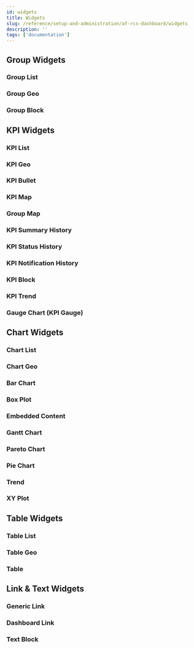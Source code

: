 ```yaml
---
id: widgets
title: Widgets
slug: /reference/setup-and-administration/af-rcs-dashboard/widgets
description: ''
tags: ['documentation']
---
```



<CardList cols={3}>
  <Card 
    title="Group Widgets"
    link="#group-widgets"
  />
  <Card 
    title="KPI Widgets"
    link="#kpi-widgets"
  />
  <Card 
    title="Chart Widgets"
    link="#chart-widgets"
  />
  <Card 
    title="Table Widgets"
    link="#table-widgets"
  />
  <Card 
    title="Link & Text Widgets"
    link="#link--text-widgets"
  />
</CardList>

## Group Widgets

<CardList cols={3}>
  <Card 
    title="Group List"
    link="#group-list"
  />
  <Card 
    title="Group Geo"
    link="#Group-geo"
  />
  <Card 
    title="Group Block"
    link="#Group-block"
  />
</CardList>

### Group List

<JsonToTable jsonData={tables.groupWidgets.groupList} />

### Group Geo

<JsonToTable jsonData={tables.groupWidgets.groupGeo} />

### Group Block

<JsonToTable jsonData={tables.groupWidgets.groupBlock} />

## KPI Widgets

<CardList cols={4}>
  <Card 
    title="KPI List"
    link="#kpi-list"
  />
  <Card 
    title="KPI Geo"
    link="#kpi-geo"
  />
  <Card 
    title="KPI Bullet"
    link="#kpi-bullet"
  />
  <Card 
    title="KPI Map"
    link="#kpi-map"
  />
  <Card 
    title="Group Map"
    link="#group-map"
  />
  <Card 
    title="KPI Summary History"
    link="#kpi-summary-history"
  />
  <Card 
    title="KPI Status History"
    link="#kpi-status-history"
  />
  <Card 
    title="KPI Notification History"
    link="#kpi-notification-history"
  />
  <Card 
    title="KPI Block"
    link="#kpi-block"
  />
  <Card 
    title="KPI Trend"
    link="#kpi-trend"
  />
  <Card 
    title="Gauge Chart"
    link="#gauge-chart-kpi-gauge"
  />
</CardList>

### KPI List

<JsonToTable jsonData={tables.kpiWidgets.kpiList} />

### KPI Geo

<JsonToTable jsonData={tables.kpiWidgets.kpiGeo} />

### KPI Bullet

<JsonToTable jsonData={tables.kpiWidgets.kpiBullet} />

### KPI Map

<JsonToTable jsonData={tables.kpiWidgets.kpiMap} />

### Group Map

<JsonToTable jsonData={tables.kpiWidgets.groupMap} />

### KPI Summary History

<JsonToTable jsonData={tables.kpiWidgets.kpiSummaryHistory} />

### KPI Status History

<JsonToTable jsonData={tables.kpiWidgets.kpiStatusHistory} />

### KPI Notification History

<JsonToTable jsonData={tables.kpiWidgets.kpiNotificationHistory} />

### KPI Block

<JsonToTable jsonData={tables.kpiWidgets.kpiBlock} />

### KPI Trend

<JsonToTable jsonData={tables.kpiWidgets.kpiTrend} />

### Gauge Chart (KPI Gauge)

<JsonToTable jsonData={tables.kpiWidgets.gaugeChart} />

## Chart Widgets

<CardList cols={4}>
  <Card 
    title="Chart List"
    link="#chart-list"
  />
  <Card 
    title="Chart Geo"
    link="#chart-geo"
  />
  <Card 
    title="Bar Chart"
    link="#bar-chart"
  />
  <Card 
    title="Box Plot"
    link="#box-plot"
  />
  <Card 
    title="Embedded Content"
    link="#embedded-content"
  />
  <Card 
    title="Gantt Chart"
    link="#gantt-chart"
  />
  <Card 
    title="Pareto Chart"
    link="#pareto-chart"
  />
  <Card 
    title="Pie Chart"
    link="#pie-chart"
  />
  <Card 
    title="Trend"
    link="#trend"
  />
  <Card 
    title="XY Plot"
    link="#xy-plot"
  />
</CardList>

### Chart List

<JsonToTable jsonData={tables.chartWidgets.chartList} />

### Chart Geo

<JsonToTable jsonData={tables.chartWidgets.chartGeo} />

### Bar Chart

<JsonToTable jsonData={tables.chartWidgets.barChart} />

### Box Plot

<JsonToTable jsonData={tables.chartWidgets.boxPlot} />

### Embedded Content

<JsonToTable jsonData={tables.chartWidgets.embeddedContent} />

### Gantt Chart

<JsonToTable jsonData={tables.chartWidgets.ganttChart} />

### Pareto Chart

<JsonToTable jsonData={tables.chartWidgets.paretoChart} />

### Pie Chart

<JsonToTable jsonData={tables.chartWidgets.pieChart} />

### Trend

<JsonToTable jsonData={tables.chartWidgets.trend} />

### XY Plot

<JsonToTable jsonData={tables.chartWidgets.xyPlot} />

## Table Widgets

<CardList cols={3}>
  <Card 
    title="Table List"
    link="#table-list"
  />
  <Card 
    title="Table Geo"
    link="#table-geo"
  />
  <Card 
    title="Table"
    link="#table"
  />
</CardList>

### Table List

<JsonToTable jsonData={tables.tableWidgets.tableList} />

### Table Geo

<JsonToTable jsonData={tables.tableWidgets.tableGeo} />

### Table 

<JsonToTable jsonData={tables.tableWidgets.table} />

## Link & Text Widgets

<CardList cols={3}>
  <Card 
    title="Generic Link"
    link="#generic-link"
  />
  <Card 
    title="Dashboard Link"
    link="#dashboard-link"
  />
  <Card 
    title="Text Block"
    link="#text-block"
  />
</CardList>

### Generic Link

<JsonToTable jsonData={tables.linkTextWidgets.genericLink} />

### Dashboard Link

<JsonToTable jsonData={tables.linkTextWidgets.dashboardLink} />

### Text Block

<JsonToTable jsonData={tables.linkTextWidgets.textBlock} />
